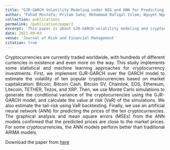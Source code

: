 ```yaml
---
title: "GJR-GARCH Volatility Modeling under NIG and ANN for Predicting Top Cryptocurrencies"
author: "Fahad Mostafa; Pritam Saha; Mohammad Rafiqul Islam; Nguyet Nguyen"
collection: publications
permalink: /publication/paper2  
excerpt: 'This paper is about GJR-GARCH volatility modeling and cryptocurrencies'  
date: 2021-09-03  
venue: 'Journal of Risk and Financial Management'  
citation: true
---  
```


<script async src="https://pagead2.googlesyndication.com/pagead/js/adsbygoogle.js?client=ca-pub-6878992848042528"
     crossorigin="anonymous"></script>  

<p style="text-align: justify">
    Cryptocurrencies are currently traded worldwide, with hundreds of different currencies in existence and even more on the way. This study implements some statistical and machine learning approaches for cryptocurrency investments. First, we implement GJR-GARCH over the GARCH model to estimate the volatility of ten popular cryptocurrencies based on market capitalization: Bitcoin, Bitcoin Cash, Bitcoin SV, Chainlink, EOS, Ethereum, Litecoin, TETHER, Tezos, and XRP. Then, we use Monte Carlo simulations to generate the conditional variance of the cryptocurrencies using the GJR-GARCH model, and calculate the value at risk (VaR) of the simulations. We also estimate the tail-risk using VaR backtesting. Finally, we use an artificial neural network (ANN) for predicting the prices of the ten cryptocurrencies. The graphical analysis and mean square errors (MSEs) from the ANN models confirmed that the predicted prices are close to the market prices. For some cryptocurrencies, the ANN models perform better than traditional ARIMA models.
</p>

Download the paper from [here](/publication/paper2.pdf) 


